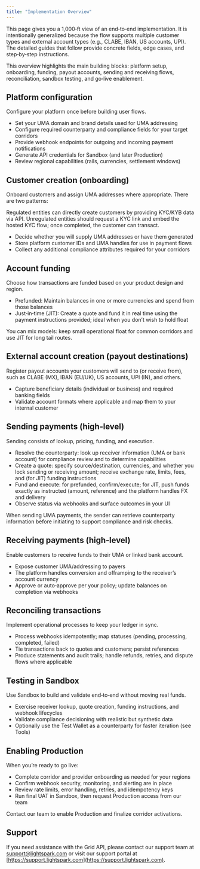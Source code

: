 ```yaml
---
title: "Implementation Overview"
---
```

This page gives you a 1,000‑ft view of an end‑to‑end implementation. It is intentionally generalized because the flow supports multiple customer types and external account types (e.g., CLABE, IBAN, US accounts, UPI). The detailed guides that follow provide concrete fields, edge cases, and step‑by‑step instructions.

<Info>
This overview highlights the main building blocks: platform setup, onboarding, funding, payout accounts, sending and receiving flows, reconciliation, sandbox testing, and go‑live enablement.
</Info>

## Platform configuration
Configure your platform once before building user flows.
- Set your UMA domain and brand details used for UMA addressing
- Configure required counterparty and compliance fields for your target corridors
- Provide webhook endpoints for outgoing and incoming payment notifications
- Generate API credentials for Sandbox (and later Production)
- Review regional capabilities (rails, currencies, settlement windows)

## Customer creation (onboarding)
Onboard customers and assign UMA addresses where appropriate. There are two patterns:

<Note>
Regulated entities can directly create customers by providing KYC/KYB data via API. Unregulated entities should request a KYC link and embed the hosted KYC flow; once completed, the customer can transact.
</Note>

- Decide whether you will supply UMA addresses or have them generated
- Store platform customer IDs and UMA handles for use in payment flows
- Collect any additional compliance attributes required for your corridors

## Account funding
Choose how transactions are funded based on your product design and region.

- Prefunded: Maintain balances in one or more currencies and spend from those balances
- Just‑in‑time (JIT): Create a quote and fund it in real time using the payment instructions provided; ideal when you don’t wish to hold float

<Tip>
You can mix models: keep small operational float for common corridors and use JIT for long tail routes.
</Tip>

## External account creation (payout destinations)
Register payout accounts your customers will send to (or receive from), such as CLABE (MX), IBAN (EU/UK), US accounts, UPI (IN), and others.
- Capture beneficiary details (individual or business) and required banking fields
- Validate account formats where applicable and map them to your internal customer

## Sending payments (high‑level)
Sending consists of lookup, pricing, funding, and execution.
- Resolve the counterparty: look up receiver information (UMA or bank account) for compliance review and to determine capabilities
- Create a quote: specify source/destination, currencies, and whether you lock sending or receiving amount; receive exchange rate, limits, fees, and (for JIT) funding instructions
- Fund and execute: for prefunded, confirm/execute; for JIT, push funds exactly as instructed (amount, reference) and the platform handles FX and delivery
- Observe status via webhooks and surface outcomes in your UI

<Note>
When sending UMA payments, the sender can retrieve counterparty information before initiating to support compliance and risk checks.
</Note>

## Receiving payments (high‑level)
Enable customers to receive funds to their UMA or linked bank account.
- Expose customer UMA/addressing to payers
- The platform handles conversion and offramping to the receiver’s account currency
- Approve or auto‑approve per your policy; update balances on completion via webhooks

## Reconciling transactions
Implement operational processes to keep your ledger in sync.
- Process webhooks idempotently; map statuses (pending, processing, completed, failed)
- Tie transactions back to quotes and customers; persist references
- Produce statements and audit trails; handle refunds, retries, and dispute flows where applicable

## Testing in Sandbox
Use Sandbox to build and validate end‑to‑end without moving real funds.
- Exercise receiver lookup, quote creation, funding instructions, and webhook lifecycles
- Validate compliance decisioning with realistic but synthetic data
- Optionally use the Test Wallet as a counterparty for faster iteration (see Tools)

## Enabling Production
When you’re ready to go live:
- Complete corridor and provider onboarding as needed for your regions
- Confirm webhook security, monitoring, and alerting are in place
- Review rate limits, error handling, retries, and idempotency keys
- Run final UAT in Sandbox, then request Production access from our team

<Check>
Contact our team to enable Production and finalize corridor activations.
</Check>

## Support
If you need assistance with the Grid API, please contact our support team 
at [support@lightspark.com](mailto:support@lightspark.com) or visit our support 
portal at [https://support.lightspark.com](https://support.lightspark.com).
